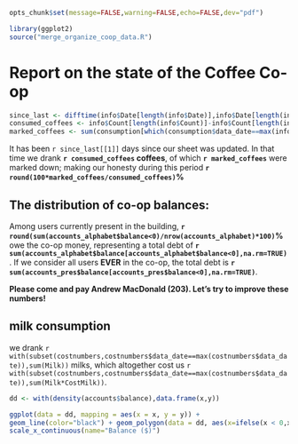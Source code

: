 ```r
opts_chunk$set(message=FALSE,warning=FALSE,echo=FALSE,dev="pdf")
```

```r
library(ggplot2)
source("merge_organize_coop_data.R")

```

# Report on the state of the Coffee Co-op
```r
since_last <- difftime(info$Date[length(info$Date)],info$Date[length(info$Date)-1],units="days")
consumed_coffees <- info$Count[length(info$Count)]-info$Count[length(info$Count)-1]
marked_coffees <- sum(consumption[which(consumption$data_date==max(info$Date)),"Coffee"])
```

It has been `r since_last[[1]]` days since our sheet was updated. In that time we drank **`r consumed_coffees` coffees**, of which **`r marked_coffees`** were marked down; making our honesty during this period **`r round(100*marked_coffees/consumed_coffees)`%**

## The distribution of co-op balances:
Among users currently present in the building, **`r round(sum(accounts_alphabet$balance<0)/nrow(accounts_alphabet)*100)`%** owe the co-op money, representing a total debt of **`r sum(accounts_alphabet$balance[accounts_alphabet$balance<0],na.rm=TRUE)`**. If we consider all users **EVER** in the co-op, the total debt is **`r sum(accounts_pres$balance[accounts_pres$balance<0],na.rm=TRUE)`**.

**Please come and pay Andrew MacDonald (203).  Let's try to improve these numbers!**

## milk consumption
we drank `r with(subset(costnumbers,costnumbers$data_date==max(costnumbers$data_date)),sum(Milk))` milks, which altogether cost us `r with(subset(costnumbers,costnumbers$data_date==max(costnumbers$data_date)),sum(Milk*CostMilk))`.

```r
dd <- with(density(accounts$balance),data.frame(x,y))

ggplot(data = dd, mapping = aes(x = x, y = y)) +
geom_line(color="black") + geom_polygon(data = dd, aes(x=ifelse(x < 0,x,0), y=y))+scale_y_continuous(limits = c(0,max(dd$y)), name="Density") +
scale_x_continuous(name="Balance ($)")

```
